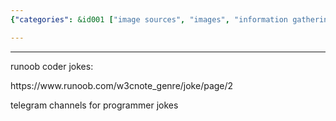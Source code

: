 ```yaml
---
{"categories": &id001 ["image sources", "images", "information gathering", "jokes", "text sources", "video sources"], "category": "Programming Humor", "date": "2022-05-31 06:20:30", "description": "This article discusses a collection of programmer jokes, including a list from Runoob and Telegram channels dedicated to programming humor.", "tags": *id001, "title": "程序员笑话 可当文案 Jokes About Programmers"}

---
```


------

runoob coder jokes:

https://www.runoob.com/w3cnote_genre/joke/page/2

telegram channels for programmer jokes

